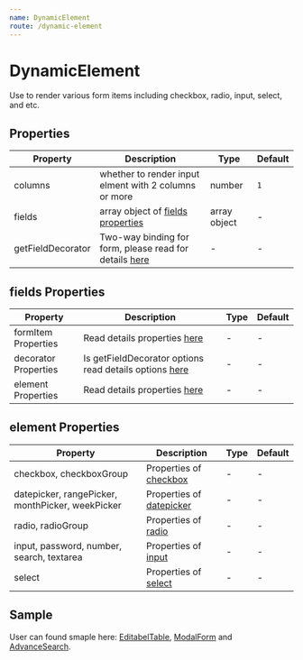 ```yaml
---
name: DynamicElement
route: /dynamic-element
---
```



# DynamicElement

Use to render various form items including checkbox, radio, input, select, and etc.

## Properties

| Property | Description | Type | Default |
| -------- | ----------- | ---- | ------- |
| columns | whether to render input elment with 2 columns or more| number | `1` |
| fields |array object of [fields properties](/dynamic-element#fields-properties) | array object | - |
| getFieldDecorator |Two-way binding for form, please read for details [here](https://ant.design/components/form/?locale=en-US#this.props.form.getFieldDecorator(id,-options)) | - | - |

## fields Properties

| Property | Description | Type | Default |
| -------- | ----------- | ---- | ------- |
| formItem Properties | Read details properties [here](https://ant.design/components/form/?locale=en-US#Form.Item)| - | - |
| decorator Properties | Is getFieldDecorator options read details options [here](https://ant.design/components/form/?locale=en-US#getFieldDecorator(id,-options)-parameters)| - | - |
| element Properties | Read details properties [here](https://ant.design/components/form/?locale=en-US#getFieldDecorator(id,-options)-parameters)| - | - |

## element Properties

| Property | Description | Type | Default |
| -------- | ----------- | ---- | ------- |
| checkbox, checkboxGroup |Properties of [checkbox](https://ant.design/components/checkbox/?locale=en-US#API) | - | - |
| datepicker, rangePicker, monthPicker, weekPicker |Properties of [datepicker](https://ant.design/components/datepicker/?locale=en-US#API) | - | - |
| radio, radioGroup |Properties of [radio](https://ant.design/components/radio/?locale=en-US#API) | - | - |
| input, password, number, search, textarea |Properties of [input](https://ant.design/components/input/?locale=en-US#API) | - | - |
| select |Properties of [select](https://ant.design/components/select/?locale=en-US#API) | - | - |


## Sample

User can found smaple here: [EditabelTable](/editable-table), [ModalForm](/modal-form) and [AdvanceSearch](/).